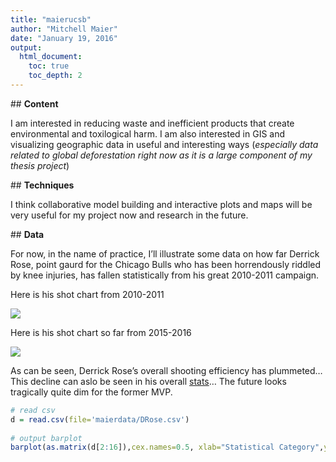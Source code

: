 ```yaml
---
title: "maierucsb"
author: "Mitchell Maier"
date: "January 19, 2016"
output:
  html_document:
    toc: true
    toc_depth: 2
---
```


  ## **Content**
        
I am interested in reducing waste and inefficient products that create environmental and toxilogical harm. I am also interested in GIS and visualizing geographic data in useful and interesting ways (*especially data related to global deforestation right now as it is a large component of my thesis project*)


  ## **Techniques**
        
I think collaborative model building and interactive plots and maps will be very useful for my project now and research in the future.        

  ## **Data**
        
  For now, in the name of practice, I'll illustrate some data on how far Derrick Rose, point gaurd for the Chicago Bulls who has been horrendously riddled by knee injuries, has fallen statistically from his great 2010-2011 campaign.
  
  
  
  
  Here is his shot chart from 2010-2011
  
  
  ![](maierdata/2011.png)
  
  Here is his shot chart so far from 2015-2016
  
  
  ![](maierdata/2016.png)
  
  As can be seen, Derrick Rose's overall shooting efficiency has plummeted... This decline can aslo be seen in his overall [stats](http://stats.nba.com/player/#!/201565/)... The future looks tragically quite dim for the former MVP.
  
```r
# read csv
d = read.csv(file='maierdata/DRose.csv')
      
# output barplot
barplot(as.matrix(d[2:16]),cex.names=0.5, xlab="Statistical Category",ylab="Per Game Averages",legend=d$Year)

```
  